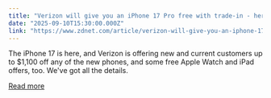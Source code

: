 ```yaml
---
title: "Verizon will give you an iPhone 17 Pro free with trade-in - here's what to know"
date: "2025-09-10T15:30:00.000Z"
link: "https://www.zdnet.com/article/verizon-will-give-you-an-iphone-17-pro-free-with-trade-in-heres-what-to-know/"
---
```


The iPhone 17 is here, and Verizon is offering new and current customers up to $1,100 off any of the new phones, and some free Apple Watch and iPad offers, too. We've got all the details.

[Read more](https://www.zdnet.com/article/verizon-will-give-you-an-iphone-17-pro-free-with-trade-in-heres-what-to-know/)
